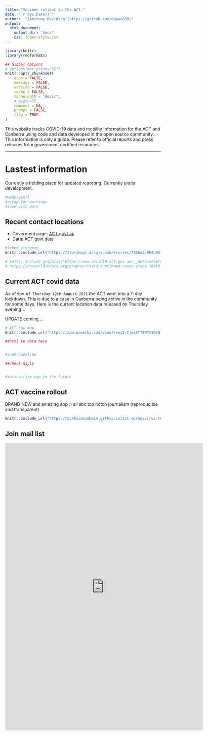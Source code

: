 ```yaml
---
title: "Vacinne rollout in the ACT."
date: "`r Sys.Date()`"
author:  "[Anthony Davidson](https://github.com/davan690)"
output:
  html_document:
    output_dir: "docs"
    css: index-style.css
---
```


```r
library(knitr)
library(rmdformats)

## Global options
# options(max.print="75")
knitr::opts_chunk$set(
	echo = FALSE,
	message = FALSE,
	warning = FALSE,
	cache = FALSE,
	cache.path = "docs/",
	# width=75,
	comment = NA,
	prompt = FALSE,
	tidy = TRUE
)
```

This website tracks COVID-19 data and mobility information for the ACT and Canberra using code and data developed in the open source community. This information is only a guide. Please refer to official reports and press releases from government certified resources.

----

# Lastest information {.tabset .tabpills}

Currently a holding place for updated reporting. Currently under development.
<!-- This data is collected using code that accesses twitter, act govt site, nsw govt site, vic govt site...? -->


```r
#webpageurl
#scrap for warnings
#save with date

```

## Recent contact locations

- Goverment page: [ACT.govt.au](https://www.covid19.act.gov.au/)<br>
- Data: [ACT govt data](https://app.powerbi.com/view?r=eyJrIjoiZTY4NTI1NzQtYTBhYy00ZTY4LTk3NmQtYjBjNzdiOGMzZjM3IiwidCI6ImI0NmMxOTA4LTAzMzQtNDIzNi1iOTc4LTU4NWVlODhlNDE5OSJ9)<br>

```r
#imbed storymap
knitr::include_url("https://storymaps.arcgis.com/stories/7886a3c0b4b9413f82019b60e21d02db")

# knitr::include_graphics("https://www.covid19.act.gov.au/__data/assets/image/0005/1820273/PICC0347-Exposure-locations_ACT_Aug-2021.png")
# https://ourworldindata.org/grapher/covid-confirmed-cases-since-100th-case?country=NZL+KOR+DNK
```

## Current ACT covid data

As of `5pm of Thursday 12th August 2021` the ACT went into a 7-day lockdown. This is due to a case in Canberra being active in the community for some days. Here is the current location data released on Thursday evening...

UPDATE coming....

```r
# ACT raw map
knitr::include_url("https://app.powerbi.com/view?r=eyJrIjoiZTY4NTI1NzQtYTBhYy00ZTY4LTk3NmQtYjBjNzdiOGMzZjM3IiwidCI6ImI0NmMxOTA4LTAzMzQtNDIzNi1iOTc4LTU4NWVlODhlNDE5OSJ9")

##html to data here


#save baseline

##check dayly


#interactive map in the future
```

## ACT vaccine rollout

BRAND NEW and amazing app :) all abc top notch journalism (reproducible and transparent)

```r
knitr::include_url("https://markusmannheim.github.io/act-coronavirus-teaser/")
```

## Join mail list

<iframe src="https://docs.google.com/forms/d/e/1FAIpQLSdw-QWPpUsD6eH59kFJC5zJCXD6bExu7lmLboKdixR6iXJhAg/viewform?embedded=true" width="640" height="931" frameborder="0" marginheight="0" marginwidth="0">Loading…</iframe>
